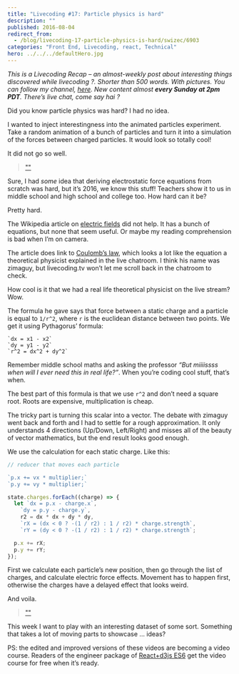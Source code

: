 ```yaml
---
title: "Livecoding #17: Particle physics is hard"
description: ""
published: 2016-08-04
redirect_from:
  - /blog/livecoding-17-particle-physics-is-hard/swizec/6903
categories: "Front End, Livecoding, react, Technical"
hero: ../../../defaultHero.jpg
---
```


_This is a Livecoding Recap – an almost-weekly post about interesting things discovered while livecoding ?. Shorter than 500 words. With pictures. You can follow my channel, [here](https://livecoding.tv/swizec). New content almost **every Sunday at 2pm PDT**. There’s live chat, come say hai ?_

Did you know particle physics was hard? I had no idea.

I wanted to inject interestingness into the animated particles experiment. Take a random animation of a bunch of particles and turn it into a simulation of the forces between charged particles. It would look so totally cool!

It did not go so well.

> [""](//imgur.com/dERre)

Sure, I had _some_ idea that deriving electrostatic force equations from scratch was hard, but it’s 2016, we know this stuff! Teachers show it to us in middle school and high school and college too. How hard can it be?

Pretty hard.

The Wikipedia article on [electric fields](https://en.wikipedia.org/wiki/Electric_field) did not help. It has a bunch of equations, but none that seem useful. Or maybe my reading comprehension is bad when I’m on camera.

The article does link to [Coulomb’s law](https://en.wikipedia.org/wiki/Coulomb%27s_law), which looks a lot like the equation a theoretical physicist explained in the live chatroom. I think his name was zimaguy, but livecoding.tv won’t let me scroll back in the chatroom to check.

How cool is it that we had a real life theoretical physicist on the live stream? Wow.

The formula he gave says that force between a static charge and a particle is equal to `1/r^2`, where `r` is the euclidean distance between two points. We get it using Pythagorus’ formula:

    `dx = x1 - x2`
    `dy = y1 - y2`
    `r^2 = dx^2 + dy^2`

Remember middle school maths and asking the professor _“But miiiissss when will I ever need this in real life?”_. When you’re coding cool stuff, that’s when.

The best part of this formula is that we use `r^2` and don’t need a square root. Roots are expensive, multiplication is cheap.

The tricky part is turning this scalar into a vector. The debate with zimaguy went back and forth and I had to settle for a rough approximation. It only understands 4 directions (Up/Down, Left/Right) and misses all of the beauty of vector mathematics, but the end result looks good enough.

We use the calculation for each static charge. Like this:

```javascript
// reducer that moves each particle

`p.x += vx * multiplier;`
`p.y += vy * multiplier;`

state.charges.forEach((charge) => {
  let `dx = p.x - charge.x`,
    `dy = p.y - charge.y`,
    r2 = dx * dx + dy * dy,
    `rX = (dx < 0 ? -(1 / r2) : 1 / r2) * charge.strength`,
    `rY = (dy < 0 ? -(1 / r2) : 1 / r2) * charge.strength`;

  p.x += rX;
  p.y += rY;
});
```

First we calculate each particle’s new position, then go through the list of charges, and calculate electric force effects. Movement has to happen first, otherwise the charges have a delayed effect that looks weird.

And voila.

> [""](//imgur.com/dERre)

This week I want to play with an interesting dataset of some sort. Something that takes a lot of moving parts to showcase … ideas?

PS: the edited and improved versions of these videos are becoming a video course. Readers of the engineer package of [React+d3js ES6](https://swizec.com/reactd3js/) get the video course for free when it’s ready.
